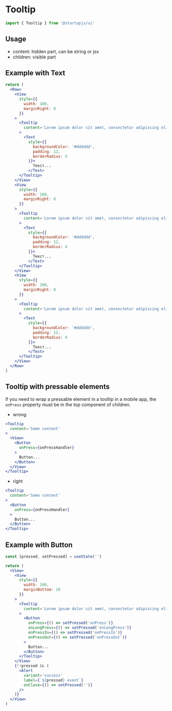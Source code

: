 
# Tooltip

```jsx
import { Tooltip } from '@startupjs/ui'
```

## Usage

- content: hidden part, can be string or jsx
- children: visible part

## Example with Text

```jsx example
return (
  <Row>
    <View
      style={{
        width: 100,
        marginRight: 8
      }}
    >
      <Tooltip
        content='Lorem ipsum dolor sit amet, consectetur adipiscing elit, sed do eiusmod tempor incididunt ut labore et dolore magna aliqua.'
      >
        <Text
          style={{
            backgroundColor: '#dddddd',
            padding: 12,
            borderRadius: 4
          }}>
            Текст...
          </Text>
      </Tooltip>
    </View>
    <View
      style={{
        width: 100,
        marginRight: 8
      }}
    >
      <Tooltip
        content='Lorem ipsum dolor sit amet, consectetur adipiscing elit, sed do eiusmod tempor incididunt ut labore et dolore magna aliqua.'
      >
        <Text
          style={{
            backgroundColor: '#dddddd',
            padding: 12,
            borderRadius: 4
          }}>
            Текст...
          </Text>
      </Tooltip>
    </View>
    <View
      style={{
        width: 100,
        marginRight: 8
      }}
    >
      <Tooltip
        content='Lorem ipsum dolor sit amet, consectetur adipiscing elit, sed do eiusmod tempor incididunt ut labore et dolore magna aliqua.'
      >
        <Text
          style={{
            backgroundColor: '#dddddd',
            padding: 12,
            borderRadius: 4
          }}>
            Текст...
          </Text>
      </Tooltip>
    </View>
  </Row>
)
```

## Tooltip with pressable elements

If you need to wrap a pressable element in a tooltip in a mobile app, the `onPress` property must be in the top component of children.

- wrong

```jsx
<Tooltip
  content='Some content'
>
  <View>
    <Button
      onPress={onPressHandler}
    >
      Button...
    </Button>
  </View>
</Tooltip>
```

- right

```jsx
<Tooltip
  content='Some content'
>
  <Button
    onPress={onPressHandler}
  >
    Button...
  </Button>
</Tooltip>
```

## Example with Button

```jsx example
const [pressed, setPressed] = useState('')

return (
  <View>
    <View 
      style={{
        width: 100,
        marginBottom: 16
      }}
    >
      <Tooltip
        content='Lorem ipsum dolor sit amet, consectetur adipiscing elit, sed do eiusmod tempor incididunt ut labore et dolore magna aliqua.'
      >
        <Button
          onPress={() => setPressed('onPress')}
          onLongPress={() => setPressed('onLongPress')}
          onPressIn={() => setPressed('onPressIn')}
          onPressOut={() => setPressed('onPressOut')}
        >
          Button...
        </Button>
      </Tooltip>
    </View>
    {!!pressed && (
      <Alert
        variant='success'
        label={`${pressed} event`}
        onClose={() => setPressed('')}
      />
    )}
  </View>
)
```
